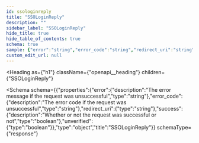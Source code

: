 ```yaml
---
id: ssologinreply
title: "SSOLoginReply"
description: ""
sidebar_label: "SSOLoginReply"
hide_title: true
hide_table_of_contents: true
schema: true
sample: {"error":"string","error_code":"string","redirect_uri":"string","success":true,"unverified":true}
custom_edit_url: null
---
```



<Heading
  as={"h1"}
  className={"openapi__heading"}
  children={"SSOLoginReply"}
>
</Heading>





<Schema
  schema={{"properties":{"error":{"description":"The error message if the request was unsuccessful","type":"string"},"error_code":{"description":"The error code if the request was unsuccessful","type":"string"},"redirect_uri":{"type":"string"},"success":{"description":"Whether or not the request was successful or not","type":"boolean"},"unverified":{"type":"boolean"}},"type":"object","title":"SSOLoginReply"}}
  schemaType={"response"}
>

</Schema>
